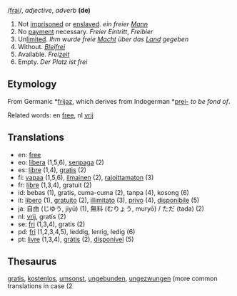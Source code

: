 /[[Pronunciation guide|frai]]/, ''adjective'', ''adverb'' '''(de)'''

# Not [[imprisoned]] or [[enslaved]]. ''ein freier [[Mann]]''
# No [[payment]] necessary. ''Freier Eintritt'', ''Freibier''
# Un[[limit]]ed. ''Ihm wurde freie [[Macht]] über das [[Land]] gegeben''
# Without. ''[[Blei]]frei''
# Available. ''Frei[[zeit]]''
# Empty. ''Der Platz ist frei''

==Etymology==

From Germanic *[[frijaz]], which derives from Indogerman *[[prei-]] ''to be fond of''.

Related words: en [[free]], nl [[vrij]]

==Translations==

*en: [[free]]
*eo: [[libera]] (1,5,6), [[senpaga]] (2)
*es: [[libre]] (1,4), [[gratis]] (2)
*fi: [[vapaa]] (1,5,6), [[ilmainen]] (2), [[rajoittamaton]] (3)
*fr: [[libre]] (1,3,4), gratuit (2)
*id: bebas (1), gratis, cuma-cuma (2), tanpa (4), kosong (6)
*it: [[libero]] (1), [[gratuito]] (2), [[illimitato]] (3), [[privo]] (4), [[disponibile]] (5)
*ja: 自由 (じゆう, jiyū) (1), 無料 (むりょう, muryō) / ただ (tada) (2)
*nl: [[vrij]], gratis (2)
*se: [[fri]] (1,3,4), gratis (2)
*pd: [[fri]] (1,2,3,4,5), leddig, lerrig, ledig (6)
*pt: [[livre]] (1,3,4), [[grátis]] (2), [[disponível]] (5)

==Thesaurus==

[[gratis]], [[kostenlos]], [[umsonst]], [[ungebunden]], [[ungezwungen]] (more common translations in case (2